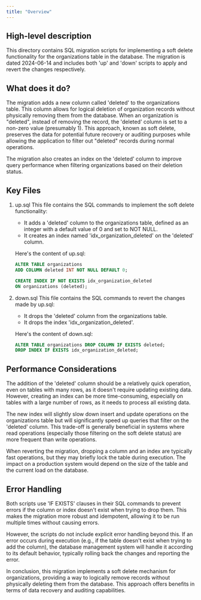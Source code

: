 ```yaml
---
title: "Overview"
---
```


## High-level description
This directory contains SQL migration scripts for implementing a soft delete functionality for the organizations table in the database. The migration is dated 2024-06-14 and includes both 'up' and 'down' scripts to apply and revert the changes respectively.

## What does it do?
The migration adds a new column called 'deleted' to the organizations table. This column allows for logical deletion of organization records without physically removing them from the database. When an organization is "deleted", instead of removing the record, the 'deleted' column is set to a non-zero value (presumably 1). This approach, known as soft delete, preserves the data for potential future recovery or auditing purposes while allowing the application to filter out "deleted" records during normal operations.

The migration also creates an index on the 'deleted' column to improve query performance when filtering organizations based on their deletion status.

## Key Files

1. up.sql
   This file contains the SQL commands to implement the soft delete functionality:
   - It adds a 'deleted' column to the organizations table, defined as an integer with a default value of 0 and set to NOT NULL.
   - It creates an index named 'idx_organization_deleted' on the 'deleted' column.

   Here's the content of up.sql:

   ```sql
   ALTER TABLE organizations
   ADD COLUMN deleted INT NOT NULL DEFAULT 0;

   CREATE INDEX IF NOT EXISTS idx_organization_deleted
   ON organizations (deleted);
   ```

2. down.sql
   This file contains the SQL commands to revert the changes made by up.sql:
   - It drops the 'deleted' column from the organizations table.
   - It drops the index 'idx_organization_deleted'.

   Here's the content of down.sql:

   ```sql
   ALTER TABLE organizations DROP COLUMN IF EXISTS deleted;
   DROP INDEX IF EXISTS idx_organization_deleted;
   ```

## Performance Considerations
The addition of the 'deleted' column should be a relatively quick operation, even on tables with many rows, as it doesn't require updating existing data. However, creating an index can be more time-consuming, especially on tables with a large number of rows, as it needs to process all existing data.

The new index will slightly slow down insert and update operations on the organizations table but will significantly speed up queries that filter on the 'deleted' column. This trade-off is generally beneficial in systems where read operations (especially those filtering on the soft delete status) are more frequent than write operations.

When reverting the migration, dropping a column and an index are typically fast operations, but they may briefly lock the table during execution. The impact on a production system would depend on the size of the table and the current load on the database.

## Error Handling
Both scripts use 'IF EXISTS' clauses in their SQL commands to prevent errors if the column or index doesn't exist when trying to drop them. This makes the migration more robust and idempotent, allowing it to be run multiple times without causing errors.

However, the scripts do not include explicit error handling beyond this. If an error occurs during execution (e.g., if the table doesn't exist when trying to add the column), the database management system will handle it according to its default behavior, typically rolling back the changes and reporting the error.

In conclusion, this migration implements a soft delete mechanism for organizations, providing a way to logically remove records without physically deleting them from the database. This approach offers benefits in terms of data recovery and auditing capabilities.
